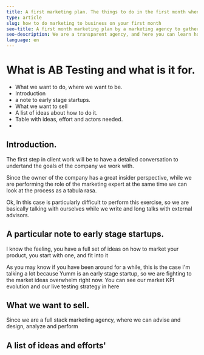 ```yaml
---
title: A first marketing plan. The things to do in the first month when you go serious in steping up your online strategy.
type: article
slug: how to do marketing to business on your first month
seo-title: A first month marketing plan by a marketing agency to gather it's first growthh experiment
seo-description: We are a transparent agency, and here you can learn how we get clients and show how convenient we are for them.
language: en
---
```


# What is AB Testing and what is it for.

- What we want to do, where we want to be.
- Introduction
- a note to early stage startups.
- What we want to sell
- A list of ideas about how to do it.
- Table with ideas, effort and actors needed.
- 

## Introduction.

The first step in client work will be to have a detailed conversation to undertand the goals of the company we work with.

Since the owner of the company has a great insider perspective, while we are performing the role of the marketing expert at the same time we can look at the process as a tabula rasa.

Ok,  In this case is particularly difficult to perform this exercise, so we are basically talking with ourselves while we write and long talks with external advisors.


## A particular note to early stage startups. 

I know the feeling, you have a full set of ideas on how to market your product, you start with one, and fit into it

As you may know if you have been around for a while, this is the case I'm talking a lot because Yumm is an early stage startup, so we are fighting to the market ideas overwhelm right now. You can see <Link to="/stories">our market KPI evolution and our live testing strategy in here</Link>

## What we want to sell.

Since we are a full stack marketing agency, where we can advise and design, analyze and perform

## A list of ideas and efforts'